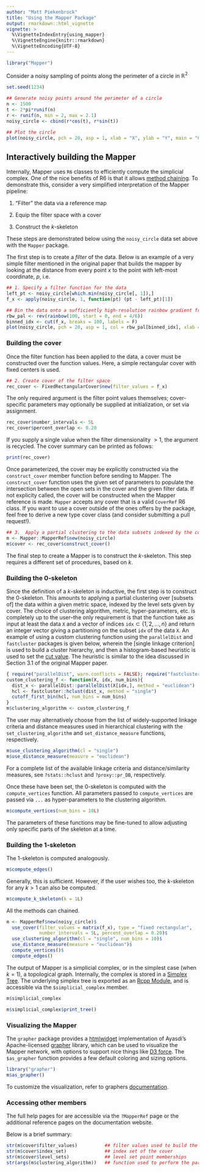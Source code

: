 ```yaml
---
author: "Matt Piekenbrock"
title: "Using the Mapper Package"
output: rmarkdown::html_vignette
vignette: >
  %\VignetteIndexEntry{using_mapper}
  %\VignetteEngine{knitr::rmarkdown}
  %\VignetteEncoding{UTF-8}
---
```



```r
library("Mapper")
```

Consider a noisy sampling of points along the perimeter of a circle in $\mathbb{R}^2$
```r
set.seed(1234)

## Generate noisy points around the perimeter of a circle 
n <- 1500
t <- 2*pi*runif(n)
r <- runif(n, min = 2, max = 2.1)
noisy_circle <- cbind(r*cos(t), r*sin(t))

## Plot the circle
plot(noisy_circle, pch = 20, asp = 1, xlab = "X", ylab = "Y", main = "Circle")
```

<!-- To get the mapper of this circle, first supply the data via the `X` parameter and the filtered values via the  -->
<!-- `filter_values` argument, e.g. `mapper(X = circ, filter_values = f_x, ...)`. `Mapper` dispatches additional parameters passed in `...` to other methods to further configure the construction. See `?mapper` for more details. To use a primitive multidimensional, 'hyper-rectangular' cover, supply the `number_intervals` and `overlap` parameters. A summary is available with the default print method.  -->
<!-- ```{r} -->
<!-- m <- Mapper::mapper(X = noisy_circle, filter_values = f_x, number_intervals = 5, overlap = 0.20) -->
<!-- m -->
<!-- ``` -->
<!-- By default, the core information of the $1$-skeleton of the `Mapper` construction is returned, including: -->
<!--   1. The vertices of the topological graph, and the indices of the points contained within each vertex -->
<!--   2. The adjacency matrix of the topological graph.  -->
<!--   3. The index set of the cover, and the indices of the vertices they contain in each level set. -->
<!-- This is, in the simplest case, all of the central information one needs prior to doing a more in-depth analysis.  -->

## Interactively building the Mapper

<!-- For most use-cases, the static method above is sufficient for getting a compact Mapper construction back. However, building the 'right' Mapper may be an interactive process, requiring parameter tuning, exploring alternative filter functions, tweaking clustering algorithms, etc. For large data sets, this iterative fitting process can be prohibitively expensive.  -->

Internally, Mapper uses `R6` classes to efficiently compute the simplicial complex. One of the nice benefits of R6 is that it allows [method chaining](https://adv-r.hadley.nz/R6.html#method-chaining). 
To demonstrate this, consider a very simplified interpretation of the Mapper pipeline:

  1. "Filter" the data via a reference map
  
  2. Equip the filter space with a cover
  
  3. Construct the _k_-skeleton
  
These steps are demonstrated below using the `noisy_circle` data set above with the `Mapper` package.

The first step is to create a _filter_ of the data. Below is an example of a very simple filter mentioned in the original paper that builds the mapper by looking at the distance from every point $x$ to the point with left-most coordinate, $p$, i.e.  
```r
## 1. Specify a filter function for the data 
left_pt <- noisy_circle[which.min(noisy_circle[, 1]),]
f_x <- apply(noisy_circle, 1, function(pt) (pt - left_pt)[1])
```

```r
## Bin the data onto a sufficiently high-resolution rainbow gradient from blue (low) to red (high)
rbw_pal <- rev(rainbow(100, start = 0, end = 4/6))
binned_idx <- cut(f_x, breaks = 100, labels = F)
plot(noisy_circle, pch = 20, asp = 1, col = rbw_pal[binned_idx], xlab = "X", ylab = "Y", main = "Circle")
```


### Building the cover

Once the filter function has been applied to the data, a cover must be constructed over the function values. Here, a simple rectangular cover with fixed centers is used. 
```r
## 2. Create cover of the filter space
rec_cover <- FixedRectangularCover$new(filter_values = f_x)
```
The only required argument is the filter point values themselves; cover-specific parameters may optionally be supplied at initialization, or set via assignment. 
```r
rec_cover$number_intervals <- 5L
rec_cover$percent_overlap <- 0.20
```
If you supply a single value when the filter dimensionality $> 1$, the argument is recycled. The cover summary can be printed as follows: 

```r
print(rec_cover)
```

Once parameterized, the cover may be explicitly constructed via the `construct_cover` member function before sending to Mapper. The `construct_cover` function uses the given set of parameters to populate the intersection between the open sets in the cover and the given filter data. If not explicity called, the cover will be constructed when the Mapper reference is made.
`Mapper` accepts any cover that is a valid `CoverRef` R6 class. If you want to use a cover outside of the ones offers by the package, feel free to derive a new type cover class (and consider submitting a pull request!).

```r
## 3.  Apply a partial clustering to the data subsets indexed by the cover 
m <- Mapper::MapperRef$new(noisy_circle)
m$cover <- rec_cover$construct_cover()
```

The final step to create a Mapper is to construct the _k_-skeleton. This step requires a different set of procedures, based on _k_.

### Building the 0-skeleton 

Since the definition of a _k_-skeleton is inductive, the first step is to construct the $0$-skeleton. This amounts to applying a partial clustering over [subsets of] the data within a given metric space, indexed by the level sets given by cover. The choice of clustering algorithm, metric, hyper-parameters, etc. is completely up to the user--the only requirement is that the function take as input at least the data `X` and a vector of indices `idx`$\subset \{1, 2, \dots, n\}$ and return an integer vector giving a partitioning on the subset `idx` of the data `X`. An example of using a custom clustering function using the `parallelDist` and `fastcluster` packages is given below, wherein the [single linkage criterion] is used to build a cluster hierarchy, and then a histogram-based heuristic is used to set the [cut value](?stats::cutree). The heuristic is similar to the idea discussed in Section 3.1 of the original Mapper paper. 

```r
{ require("parallelDist", warn.conflicts = FALSE); require("fastcluster", quietly = TRUE, warn.conflicts = FALSE) }
custom_clustering_f <- function(X, idx, num_bins){
  dist_x <- parallelDist::parallelDist(X[idx,], method = "euclidean")
  hcl <- fastcluster::hclust(dist_x, method = "single")
  cutoff_first_bin(hcl, num_bins = num_bins)
}
m$clustering_algorithm <- custom_clustering_f
```

The user may alternatively choose from the list of widely-supported linkage criteria and distance measures used in hierarchical clustering with the `set_clustering_algorithm` and `set_distance_measure` functions, respectively. 
```r
m$use_clustering_algorithm(cl = "single")
m$use_distance_measure(measure = "euclidean")
```
For a complete list of the available linkage criteria and distance/similarity measures, see `?stats::hclust` and `?proxy::pr_DB`, respectively.

Once these have been set, the $0$-skeleton is computed with the `compute_vertices` function. All parameters passed to `compute_vertices` are passed via `...` as hyper-parameters to the clustering algorithm. 
```r
m$compute_vertices(num_bins = 10L)
```

The parameters of these functions may be fine-tuned to allow adjusting only specific parts of the skeleton at a time. 

### Building the 1-skeleton 

The $1$-skeleton is computed analogously.
```r
m$compute_edges()
```

Generally, this is sufficient. However, if the user wishes too, the $k$-skeleton for any $k > 1$ can also be computed. 
```r
m$compute_k_skeleton(k = 1L)
```

All the methods can chained. 
```r
m <- MapperRef$new(noisy_circle)$
  use_cover(filter_values = matrix(f_x), type = "fixed rectangular", 
            number_intervals = 5L, percent_overlap = 0.20)$
  use_clustering_algorithm(cl = "single", num_bins = 10)$
  use_distance_measure(measure = "euclidean")$
  compute_vertices()$
  compute_edges()
```

The output of Mapper is a simplicial complex, or in the simplest case (when $k = 1$), a topological graph. Internally, the complex is stored in a [Simplex Tree](https://hal.inria.fr/hal-00707901v1/document). The underlying simplex tree is exported as an [Rcpp Module](https://cran.r-project.org/web/packages/Rcpp/vignettes/Rcpp-modules.pdf), and is accessible via the `$simplicial_complex` member. 
```r
m$simplicial_complex
```
```r
m$simplicial_complex$print_tree()
```


### Visualizing the Mapper 

The `grapher` package provides a [htmlwidget](https://www.htmlwidgets.org/) implementation of Ayasdi's Apache-licensed [grapher](https://github.com/ayasdi/grapher) library, which can be used to visualize the Mapper network, with options to support nice things like [D3 force](https://github.com/d3/d3-force). The `$as_grapher` function provides a few default coloring and sizing options.
```r
library("grapher")
m$as_grapher()
```

To customize the visualization, refer to graphers [documentation]().

### Accessing other members  

The full help pages for are accessible via the `?MapperRef` page or the additional reference pages on the documentation website. 

Below is a brief summary: 
```r
str(m$cover$filter_values)          ## filter values used to build the cover 
str(m$cover$index_set)              ## index set of the cover 
str(m$cover$level_sets)             ## level set point memberships
str(args(m$clustering_algorithm))   ## function used to perform the partial clustering 
```



